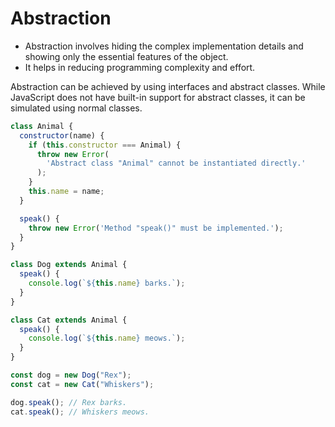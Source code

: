 # Abstraction

- Abstraction involves hiding the complex implementation details and showing only the essential features of the object.
- It helps in reducing programming complexity and effort.

Abstraction can be achieved by using interfaces and abstract classes. While JavaScript does not have built-in support for abstract classes, it can be simulated using normal classes.

```js showLineNumbers
class Animal {
  constructor(name) {
    if (this.constructor === Animal) {
      throw new Error(
        'Abstract class "Animal" cannot be instantiated directly.'
      );
    }
    this.name = name;
  }

  speak() {
    throw new Error('Method "speak()" must be implemented.');
  }
}

class Dog extends Animal {
  speak() {
    console.log(`${this.name} barks.`);
  }
}

class Cat extends Animal {
  speak() {
    console.log(`${this.name} meows.`);
  }
}

const dog = new Dog("Rex");
const cat = new Cat("Whiskers");

dog.speak(); // Rex barks.
cat.speak(); // Whiskers meows.
```
